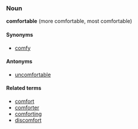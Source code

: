 ===Noun===
'''comfortable''' (more comfortable, most comfortable)

====Synonyms====
*[[comfy]]

====Antonyms====
*[[uncomfortable]]

====Related terms====
*[[comfort]]
*[[comforter]]
*[[comforting]]
*[[discomfort]]